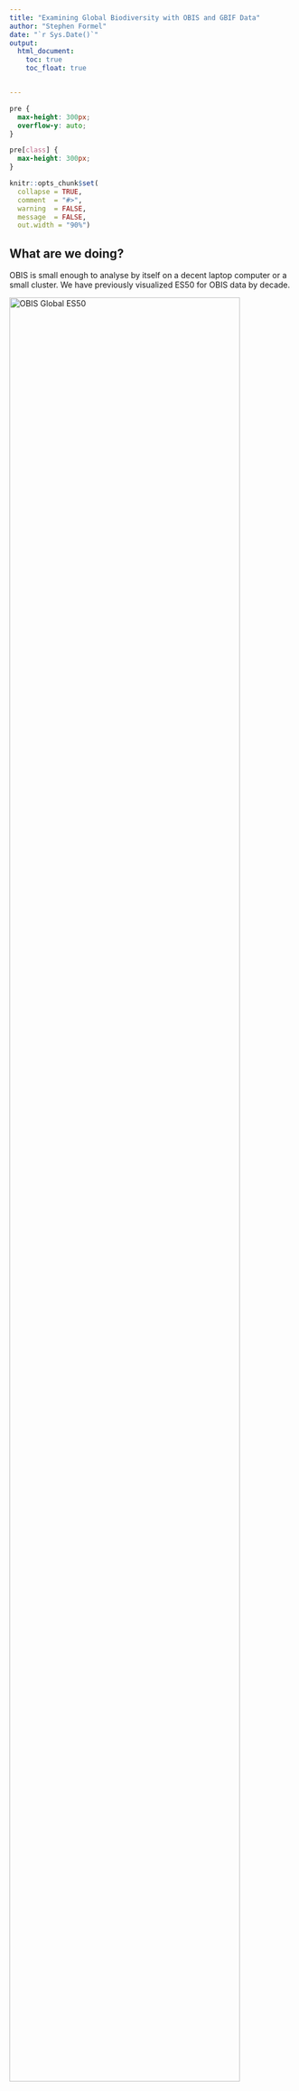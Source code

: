 ```yaml
---
title: "Examining Global Biodiversity with OBIS and GBIF Data"
author: "Stephen Formel"
date: "`r Sys.Date()`"
output: 
  html_document:
    toc: true
    toc_float: true


---
```


```css
pre {
  max-height: 300px;
  overflow-y: auto;
}

pre[class] {
  max-height: 300px;
}
```

```r
knitr::opts_chunk$set(
  collapse = TRUE,
  comment  = "#>",
  warning  = FALSE, 
  message  = FALSE,
  out.width = "90%")
```

## What are we doing? 

OBIS is small enough to analyse by itself on a decent laptop computer or a small cluster. We have previously visualized ES50 for OBIS data by decade.

<img src="../../static/img/decadal_animation.gif" alt="OBIS Global ES50" width="90%"/>

But adding GBIF has an order of magnitude more records than OBIS, so combining the two takes it to another level.  Options for tackling this volume of data include increasing the memory in your cluster or splitting up the analysis into more manageable chunks.  Here we demonstrate the latter.

## Summary of Exploratory Analysis

I had to make the analysis work on one of three resources:

1. My government laptop:
   - Has 12th Gen Intel(R) Core(TM) i7-1265U   1.80 GHz with 32 GB of RAM
   
1. An AWS cloud instance with 8 cpu and 32 GB of RAM

1. The USGS HPC Denali
   - A single node has Two 20-core 2.4 Ghz Intel Xeon Gold 6148 processors (Skylake) with 192 GB RAM (4.8 GB/core)

I ended up using the last option. Either of the other two were able to handle smaller subsets of the data, like the continental USA, but couldn't handle all quadrants of the globe for the full 2010s.

### arrow, dask and spark are not enough

The data are ~ 185 GB, representing 2.4 billion records and XX columns.  The parquet file format helps, but generally chokes when trying to calculate the diversity metrics because:

1. The biodiversity indices are not simple summary statistics, like mean.
1. The data needs to be grouped by h3 cells. At high resolutions, this means there are millions of cells, and the parquet file is not partitioned by h3 cell.  This means you either need a large amount of memory to hold the entire dataset while you compute the indices, or you need to repartition the data after indexing by cell, so that the indices can be calculated in subsets of cells.

As the [dask documentation](https://docs.dask.org/en/stable/best-practices.html) points out, sometimes you need to chunk up your data. I tried using `dask` and `spark` in addition to R `arrow` but stopped putting effort into those methods because I was less comfortable with python and java then R and it became apparent that no matter what I would have to process the data in chunks to compute the global data set on the resources I had access to. The R package `sparklyr` required installation of a Spark environment, something I couldn't do without IT intervention, so I didn't pursue it. Similarly, while it was easy to spin up a dask cluster on AWS, I couldn't easily do that on our HPC, so I didn't put effort into pursuing it. But going forward, both options could probably accomplish the same thing as this R work flow.

### binned values are easier to interpret than continuous

We created maps with both continuous color schemes and with binned color schemes.  We found that in the former it was difficult to differentiate the middle values.  Our conclusion was that precise values were not as useful as being able to quickly understand where biodiversity was extremely low, high, and what the approximate "normal" was for various regions.

|Continuous Color | Discrete Color |
|----|----|
|<img src="../output/tests/ES100_CONUS/ES100_CONUS_2010_res_5_discrete.png" alt="Continuous color scale - ES100_CONUS_2010_res_5" width="95%"/>|<img src="../output/tests/ES100_CONUS/ES100_CONUS_2010_res_5_discrete.png" alt="Discrete color scale - ES100_CONUS_2010_res_5" width="95%"/>|


### Hurlbert Index (ESi) vs Traditional Biodiversity metrics

See [my explanation of ESi](./ES50_explained.Rmd) for background on the metric.

We examined the relationship between ESi, Richness, Shannon Diversity, and Hill Number of 1.  Ultimately, it was clear that there was a strong correlation between Shannon Diversity and ESi for this set of data. In the image below, the panels represent different h3 resolutions.  There didn't seem to be a strong influence of resolution on the relationship, or either metric. 

<img src="../sformel_notebooks/../output/tests/comparison_of_indices/ESvShannon.png" alt="Correlation between ESi and Shannon at different resolutions" width="50%"/>

This is probably because:

1. We aren't yet accounting for abundance beyond each occurrence record (e.g. individualCount or organismQuantity)
1. There are some strong sampling biases in the GBIF and OBIS data.  This is explained a bit in [John Waller's blog post](https://data-blog.gbif.org/post/exploring-es50-for-gbif/#es50-fail-cases).

However, I think it's arguable that the output of ESi is more intuitive to humans than Shannon Diversity while avoiding the extreme effects of sampling bias that are associated with richness.

### ES50 vs ES100

We weren't sure what the best sampling depth was for ESi for these global datasets.  We wanted to achieve something that could resolve real differences in diversity, while discarding as few cells as possible for lack of data.  Some past studies had looked at ES50 and ES100, so we did the same. We found that ES100 worked really well for areas like the United States where there is an abundance data.  ES50 didn't provide as much nuance, but was able to provide values for more cells.

|ES50 | ES100 |
|----|----|
|<img src="../output/tests/ES50_CONUS/ES50_CONUS_1960-2022_res_5_discrete.png" alt="Continuous color scale - ES50_CONUS_2010_res_5" width="95%"/>|<img src="../output/tests/ES100_CONUS/ES100_CONUS_2010_res_5_discrete.png" alt="Discrete color scale - ES50_CONUS_2010_res_5" width="95%"/>|

After quality filtering (we still haven't addressed "issue" flags), we had data in 533564 of 2016842 cells, or about 1/4 of the cells on the globe.  Of these, we could calculate a non-NA value for about 30% of them when using ES50 (so about 8% of the total cells on the globe) vs 23% with ES100 (about 6% of the total cells on the globe).  

### Using the h3 grid: pros and cons

We struggled with consistently implementing the dggridR system.  We had too many collaborators struggle with installation to make it seem like a good system with regard to reproduciblity. The [h3 system](https://www.uber.com/blog/h3/) is a nice grid solution for a variety of reasons, and we were intrigued by the nesting properties, which have proven to be useful for exploring this data and our analysis directions.

However, hexagons are more computationally costly than rectangles and represent a hurdle in generating an sharing the data. Furthermore, the hexagons in the h3 system vary in area relative to the icosahedron vertices, so they are not as statistically rigorous as the dggridr system.

#### resolution with regard to ESi

If we use a coarser resolution, than we can reduce the number of NA values with ESi.  This is very pleasing to look at, but paints some polities in too broad of strokes in addition to giving the illusion that our data covers the earth much more completely that is true. For example, at a resolution of 3, 20% of the [countries in the world](https://en.wikipedia.org/wiki/List_of_countries_and_dependencies_by_area) are represented by ~ 1 hexagon, or less. We chose to work with a h3 resolution of 5. This resolution means each hexagon is ~ 253 km^2, [on average](https://h3geo.org/docs/core-library/restable/#average-area-in-km2). We chose this after examining some sample data at resolutions 2 - 7.  We felt a resolution of 5 balanced our desire to show hi-resolution diversity metrics without discarding too much data that was too sparse to meet the requirments of the Hurlbert (AKA ES) index). For perspective, at this resolution, the Great Barrier Reef contains about 1375 hexagons and the island country of Barbados would be covered by about 2 hexagons.    

## Strategy for analysis

We're going to visualize our biodiversity values as h3 hexagons and by decade, since these are two useful units for aggregating the data into a meaningful amount of time and space.  So our strategy will be to:

1. Remove data that isn't needed.
1. Index each occurrence record to an h3 cell.
1. Divide the earth into four quadrants and index the h3 cell centroids to those quadrants.
1. Write new parquet files, re-partitioned by year and quadrant. These parquet files are our new starting point.
1. Next we will:
   1. read in the parquet files
   1. join the OBIS and GBIF data
   1. calculate the diversity indices for each cell by decade
   1. join with the h3 grid and visualize.

## Download and clean data

It is much faster to work with these large parquet files locally than calling an S3 bucket via `arrow` or another package.  Every month, GBIF publishes a snapshot of their database via [AWS](https://registry.opendata.aws/gbif/).  The OBIS snapshot is published every **XXXX** and can be found at https://obis.org/data/access/#

Download these parquet files to your local machine as the raw data for this analysis.

### Remove data that isn't needed.

In addition to removing undeeded columns, we'll only work with the most recent decade of data for this vignette.  A few caveats about the code:

1. We're doing some filtering based on recommendations from other GBIF/OBIS users (linked below). That being said, I haven't yet dealt with the "issues" column, as recommended, because the array format was difficult to deal with before the "collect" function.  Eventually, issues will be filtered out too.

   1. [Data Use Club](https://www.gbif.org/event/2CAcHI4oxVK5ZgMnFszNUD/data-use-club-practical-sessions-data-quality)
   1. [Mark Costello Blog Post](https://www.oceansofbiodiversity.auckland.ac.nz/2018/09/29/tips-when-selecting-biodiversity-data-from-gbif-and-obis/)
1. As fantastic as the R `arrow` package is, it doesn't have the full dplyr function implemented yet. For example `%in%` and `!=` aren't implemented yet in filter arrow. So you'll see a few places where the code is more verbose than it typically needs to be for filtering the data.

### Process OBIS

```r
knitr::read_chunk('../src/R/HPC/obis_download_and_reduce_parquet_global.R')
```

```r
```


Now we need to make the h3 and quadrant indices so we can apply them to our occurrence records. First index the h3 cells to quadrants...

```r
knitr::read_chunk('../src/R/HPC/h3_index_by_quadrant.R')
```

```r
```

...then index the OBIS records to both. 

```r
knitr::read_chunk('../src/R/HPC/obis_download_and_reduce_parquet_global.R')
```


```r
```


Write the object to parquet files, optimizing future analysis by partitioning by year and quadrant. 

```r
```

### Process GBIF

This is very similar to the OBIS cleaning above.  Mostly there are only differences in the capitalization of column names (why?)  Since we have already created quadrant indices, we don't need to do that again. One big difference is that the GBIF data is big enough that the resources we had on hand weren't sufficient to process 2010 - 2019 in one go.  So instead we loop through each partition. This took about 1-3 seconds for each of the partitions, so about 50 minutes total.

```r
knitr::read_chunk('../src/R/HPC/gbif_download_and_reduce_parquet_global.R')
```

```r
```



## Create Diversity Indices & h3 Grid

We will use a modified version of the `obisindicators` function, `obis_calc_indicators`, to calculate several indices at the same time.  Run `?obisindicators::calc_indicators` to learn more about the input and output structure.

I found that the function currently in the `obisindicators` package is a little slow. I think this is because it depends on a lot of `tidyverse` functions.  While more readable, it can be sped up by several orders of magnitude if it is rewritten in data.table like so:

```r
knitr::read_chunk('../src/R/HPC/obis_calc_indicators_improved_dt.R')
```

```r
```


### Calculate the biodiversity indices

We loop through the quadrants of the globe, aggregated as a decade. This took about 15-20 minutes for me..


```r
knitr::read_chunk('../src/R/HPC/join_obis_and_gbif_global.R')
```

```r
```

### Make h3 Grid

The global h3 grid has to be generated for the resolution you did the indexing at, in our case resolution == 5.  You can read more about this [here](https://h3geo.org/docs/core-library/restable/). This resolution means each hexagon is ~ 253 km^2, on average. We chose this after examining some sample data at resolutions 2 - 7.  We felt a resolution of 5 balanced our desire to show hi-resolution diversity metrics without discarding too much data that was too sparse to meet the requirments of the Hurlbert (AKA ES) index). For perspective, at this resolution, the Great Barrier Reef contains about 1375 hexagons and the island of Barbados would be covered by about 2 hexagons.  

One important thing to keep in mind is that you only need to generate this grid once. Then you can stash it as an `rds` object for any subsequent runs.  Each increase in resolution corresponds to about an order of magnitude increase in the number of cells.  I noticed a real slowdown above 5. Using `future` and `furrr` to parallelize it helped some.

```r

make_h3_grids_parallel <- function (hex_res = 2){
  CRS <- sf::st_crs(4326)
  east <- sf::st_sf(geom = sf::st_as_sfc(sf::st_bbox(
    c(
      xmin = 0,
      xmax = 180,
      ymin = -90,
      ymax = 90
    ), crs = CRS
  )))
  west <- sf::st_sf(geom = sf::st_as_sfc(sf::st_bbox(
    c(
      xmin = -180,
      xmax = 0,
      ymin = -90,
      ymax = 90
    ), crs = CRS
  )))
  hex_ids <-
    c(h3::polyfill(east, res = hex_res),
      h3::polyfill(west,
                   res = hex_res))
  dl_offset <- 60
  
  future::plan(strategy = "multisession",
               workers = future::availableCores() * 0.75)
  
  #make sliding chunk size with res
  chunk <- dplyr::case_when(hex_res == 4 ~ 2e4,
                            hex_res == 5 ~ 5e4,
                            hex_res == 6 ~ 1e5,
                            TRUE ~ 1e4)
  n <- length(hex_ids)
  r  <- rep(1:ceiling(n / chunk), each = chunk)[1:n]
  hex_ids <- split(hex_ids, r)
  
  hex_sf <-
    furrr::future_map_dfr(hex_ids, function(x) {
      h3::h3_to_geo_boundary_sf(unlist(x))
    },
    .options = furrr::furrr_options(seed = NULL)) %>%
    sf::st_as_sf(data.table::rbindlist(.)) %>%
    sf::st_wrap_dateline(c(
      "WRAPDATELINE=YES",
      glue::glue("DATELINEOFFSET={dl_offset}")
    )) %>%
    dplyr::rename(hex_ids = h3_index)
  
  future::plan(strategy = "sequential")
  
  return(hex_sf)
}

h3_grids <- make_h3_grids_parallel(hex_res = 5)

```

### Join the indices and grid.

```r
knitr::read_chunk('../src/R/HPC/join_obis_and_gbif_global.R')
```

```r
```

## Visualize the results. 

I used a custom function base off [something Matt Biddle wrote](https://github.com/MathewBiddle/globe/blob/main/use_parquet_file_for_globe.Rmd), and modified it with some elements from some of [John Waller's plots](https://github.com/jhnwllr/es50) so I could play with a few key parameters.

```r
knitr::read_chunk('../src/R/HPC/gmap_discrete.R')
```

```r
```


Make the map. Generating and/or saving the map can take about 2-3 minutes if you increase the resolution.

```r
knitr::read_chunk('../src/R/HPC/join_obis_and_gbif_global.R')
```

```r
```

*Note: I wasn't happy with how these were rendering in the notebook, so I quickly cropped some whitespace off the sides via Windows.*

| ES100 - All kingdoms, 2010s |
|----|
|<img src="../output/tests/HPC/ES100_global_2010s_res5_OBIS+GBIF_All_Kingdoms_2023-01-13.png" alt="Global ES100 
using GBIF + OBIS for the 2010s" width="100%"/>|

| ES50 - All kingdoms, 2010s |
|----|
|<img src="../output/tests/HPC/ES50_global_2010s_res5_OBIS+GBIF_All_Kingdoms_2023-01-13.png" alt="Global ES50 using GBIF + OBIS for the 2010s" width="100%"/>|

| ES50 - Animal kingdom only, 2010s |
|----|
|<img src="../output/tests/HPC/ES50_global_2010s_res5_OBIS+GBIF_Animalia_2023-01-13.png" alt="Global ES50 using GBIF + OBIS for the 2010s - Animal kingdom only" width="100%"/>|

| ES50 - Plant kingdom only, 2010s |
|----|
|<img src="../output/tests/HPC/ES50_global_2010s_res5_OBIS+GBIF_Plantae_2023-01-13.png" alt="Global ES50 using GBIF + OBIS for the 2010s - plant Kingdom only" width="100%"/>|
